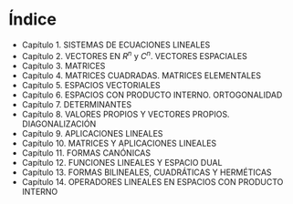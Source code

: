 # Índice

- Capítulo 1. SISTEMAS DE ECUACIONES LINEALES
- Capítulo 2. VECTORES EN $R^n$ y $C^n$. VECTORES ESPACIALES
- Capítulo 3. MATRICES
- Capítulo 4. MATRICES CUADRADAS. MATRICES ELEMENTALES
- Capítulo 5. ESPACIOS VECTORIALES
- Capítulo 6. ESPACIOS CON PRODUCTO INTERNO. ORTOGONALIDAD
- Capítulo 7. DETERMINANTES
- Capítulo 8. VALORES PROPIOS Y VECTORES PROPIOS. DIAGONALIZACIÓN
- Capítulo 9. APLICACIONES LINEALES
- Capítulo 10. MATRICES Y APLICACIONES LINEALES
- Capítulo 11. FORMAS CANÓNICAS
- Capítulo 12. FUNCIONES LINEALES Y ESPACIO DUAL
- Capítulo 13. FORMAS BILINEALES, CUADRÁTICAS Y HERMÉTICAS
- Capítulo 14. OPERADORES LINEALES EN ESPACIOS CON PRODUCTO INTERNO
